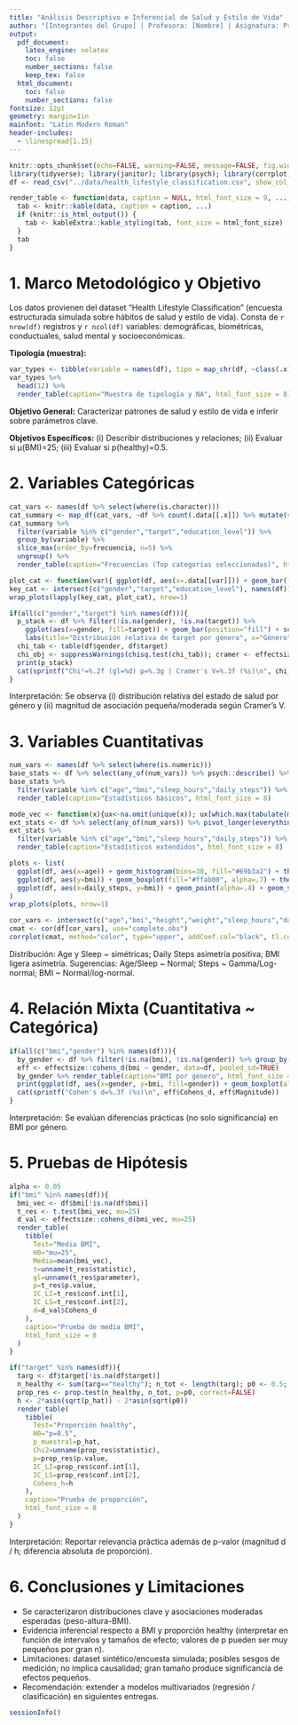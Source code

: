 ```yaml
---
title: "Análisis Descriptivo e Inferencial de Salud y Estilo de Vida"
author: "[Integrantes del Grupo] | Profesora: [Nombre] | Asignatura: Probabilidad y Estadística 2 | Fecha: `r format(Sys.Date())`"
output:
  pdf_document:
    latex_engine: xelatex
    toc: false
    number_sections: false
    keep_tex: false
  html_document:
    toc: false
    number_sections: false
fontsize: 12pt
geometry: margin=1in
mainfont: "Latin Modern Roman"
header-includes:
  - \linespread{1.15}
---
```


```r
knitr::opts_chunk$set(echo=FALSE, warning=FALSE, message=FALSE, fig.width=6.5, fig.height=4, dpi=300)
library(tidyverse); library(janitor); library(psych); library(corrplot); library(effectsize); library(patchwork); set.seed(123)
df <- read_csv("../data/health_lifestyle_classification.csv", show_col_types = FALSE) %>% clean_names()

render_table <- function(data, caption = NULL, html_font_size = 9, ...) {
  tab <- knitr::kable(data, caption = caption, ...)
  if (knitr::is_html_output()) {
    tab <- kableExtra::kable_styling(tab, font_size = html_font_size)
  }
  tab
}
```

# 1. Marco Metodológico y Objetivo
Los datos provienen del dataset "Health Lifestyle Classification" (encuesta estructurada simulada sobre hábitos de salud y estilo de vida). Consta de `r nrow(df)` registros y `r ncol(df)` variables: demográficas, biométricas, conductuales, salud mental y socioeconómicas.

**Tipología (muestra):**
```r
var_types <- tibble(variable = names(df), tipo = map_chr(df, ~class(.x)[1]), na = map_int(df, ~sum(is.na(.x))), pct_na = round(100*na/nrow(df),2))
var_types %>%
  head(12) %>%
  render_table(caption="Muestra de tipología y NA", html_font_size = 8)
```
**Objetivo General:** Caracterizar patrones de salud y estilo de vida e inferir sobre parámetros clave.

**Objetivos Específicos:** (i) Describir distribuciones y relaciones; (ii) Evaluar si μ(BMI)=25; (iii) Evaluar si p(healthy)=0.5.

# 2. Variables Categóricas
```r
cat_vars <- names(df %>% select(where(is.character)))
cat_summary <- map_df(cat_vars, ~df %>% count(.data[[.x]]) %>% mutate(variable=.x) %>% rename(valor=1, frecuencia=n)) %>% group_by(variable) %>% mutate(pct=round(100*frecuencia/sum(frecuencia),1))
cat_summary %>%
  filter(variable %in% c("gender","target","education_level")) %>%
  group_by(variable) %>%
  slice_max(order_by=frecuencia, n=5) %>%
  ungroup() %>%
  render_table(caption="Frecuencias (Top categorías seleccionadas)", html_font_size = 8)
```
```r
plot_cat <- function(var){ ggplot(df, aes(x=.data[[var]])) + geom_bar(fill="#2E6F9E", alpha=0.8) + labs(title=var, x=NULL, y="Freq") + theme_minimal(base_size=9) + theme(axis.text.x=element_text(angle=30,hjust=1)) }
key_cat <- intersect(c("gender","target","education_level"), names(df))
wrap_plots(lapply(key_cat, plot_cat), nrow=1)
```
```r
if(all(c("gender","target") %in% names(df))){
  p_stack <- df %>% filter(!is.na(gender), !is.na(target)) %>%
    ggplot(aes(x=gender, fill=target)) + geom_bar(position="fill") + scale_y_continuous(labels=scales::percent) +
    labs(title="Distribución relativa de target por género", x="Género", y="Proporción", fill="Target") + theme_minimal(base_size=9)
  chi_tab <- table(df$gender, df$target)
  chi_obj <- suppressWarnings(chisq.test(chi_tab)); cramer <- effectsize::cramers_v(chi_tab)
  print(p_stack)
  cat(sprintf("Chi²=%.2f (gl=%d) p=%.3g | Cramer's V=%.3f (%s)\n", chi_obj$statistic, chi_obj$parameter, chi_obj$p.value, cramer$Cramers_v, cramer$Magnitude))
}
```
Interpretación: Se observa (i) distribución relativa del estado de salud por género y (ii) magnitud de asociación pequeña/moderada según Cramer's V.

# 3. Variables Cuantitativas
```r
num_vars <- names(df %>% select(where(is.numeric)))
base_stats <- df %>% select(any_of(num_vars)) %>% psych::describe() %>% as.data.frame() %>% rownames_to_column("variable") %>% select(variable, n, mean, sd, median, min, max, skew, kurtosis)
base_stats %>%
  filter(variable %in% c("age","bmi","sleep_hours","daily_steps")) %>%
  render_table(caption="Estadísticos básicos", html_font_size = 8)
```
```r
mode_vec <- function(x){ux<-na.omit(unique(x)); ux[which.max(tabulate(match(x,ux)))]}
ext_stats <- df %>% select(any_of(num_vars)) %>% pivot_longer(everything(), names_to="variable", values_to="value") %>% group_by(variable) %>% summarise(n=sum(!is.na(value)), mean=mean(value,na.rm=TRUE), median=median(value,na.rm=TRUE), mode=mode_vec(value), sd=sd(value,na.rm=TRUE), iqr=IQR(value,na.rm=TRUE), p25=quantile(value,0.25,na.rm=TRUE), p75=quantile(value,0.75,na.rm=TRUE), skew=psych::skew(value), kurt=psych::kurtosi(value))
ext_stats %>%
  filter(variable %in% c("age","bmi","sleep_hours","daily_steps")) %>%
  render_table(caption="Estadísticos extendidos", html_font_size = 8)
```
```r
plots <- list(
  ggplot(df, aes(x=age)) + geom_histogram(bins=30, fill="#69b3a2") + theme_minimal(base_size=9) + labs(title="Age", y="Freq"),
  ggplot(df, aes(y=bmi)) + geom_boxplot(fill="#ffab00", alpha=.7) + theme_minimal(base_size=9) + labs(title="BMI"),
  ggplot(df, aes(x=daily_steps, y=bmi)) + geom_point(alpha=.4) + geom_smooth(method="lm", se=FALSE, color="red", size=.5) + theme_minimal(base_size=9) + labs(title="BMI vs Steps", y="BMI", x="Daily Steps")
)
wrap_plots(plots, nrow=1)
```
```r
cor_vars <- intersect(c("age","bmi","height","weight","sleep_hours","daily_steps"), names(df))
cmat <- cor(df[cor_vars], use="complete.obs")
corrplot(cmat, method="color", type="upper", addCoef.col="black", tl.col="black", number.cex=.5)
```
Distribución: Age y Sleep ~ simétricas; Daily Steps asimetría positiva; BMI ligera asimetría. Sugerencias: Age/Sleep ~ Normal; Steps ~ Gamma/Log-normal; BMI ~ Normal/log-normal.

# 4. Relación Mixta (Cuantitativa ~ Categórica)
```r
if(all(c("bmi","gender") %in% names(df))){
  by_gender <- df %>% filter(!is.na(bmi), !is.na(gender)) %>% group_by(gender) %>% summarise(n=n(), mean=mean(bmi), sd=sd(bmi), median=median(bmi), q1=quantile(bmi,0.25), q3=quantile(bmi,0.75))
  eff <- effectsize::cohens_d(bmi ~ gender, data=df, pooled_sd=TRUE)
  by_gender %>% render_table(caption="BMI por género", html_font_size = 8)
  print(ggplot(df, aes(x=gender, y=bmi, fill=gender)) + geom_boxplot(alpha=.7) + theme_minimal(base_size=9) + theme(legend.position="none") + labs(title="BMI por género"))
  cat(sprintf("Cohen's d=%.3f (%s)\n", eff$Cohens_d, eff$Magnitude))
}
```
Interpretación: Se evalúan diferencias prácticas (no solo significancia) en BMI por género.

# 5. Pruebas de Hipótesis
```r
alpha <- 0.05
if("bmi" %in% names(df)){
  bmi_vec <- df$bmi[!is.na(df$bmi)]
  t_res <- t.test(bmi_vec, mu=25)
  d_val <- effectsize::cohens_d(bmi_vec, mu=25)
  render_table(
    tibble(
      Test="Media BMI",
      H0="mu=25",
      Media=mean(bmi_vec),
      t=unname(t_res$statistic),
      gl=unname(t_res$parameter),
      p=t_res$p.value,
      IC_LI=t_res$conf.int[1],
      IC_LS=t_res$conf.int[2],
      d=d_val$Cohens_d
    ),
    caption="Prueba de media BMI",
    html_font_size = 8
  )
}
```
```r
if("target" %in% names(df)){
  targ <- df$target[!is.na(df$target)]
  n_healthy <- sum(targ=="healthy"); n_tot <- length(targ); p0 <- 0.5; p_hat <- n_healthy/n_tot
  prop_res <- prop.test(n_healthy, n_tot, p=p0, correct=FALSE)
  h <- 2*asin(sqrt(p_hat)) - 2*asin(sqrt(p0))
  render_table(
    tibble(
      Test="Proporción healthy",
      H0="p=0.5",
      p_muestral=p_hat,
      Chi2=unname(prop_res$statistic),
      p=prop_res$p.value,
      IC_LI=prop_res$conf.int[1],
      IC_LS=prop_res$conf.int[2],
      Cohens_h=h
    ),
    caption="Prueba de proporción",
    html_font_size = 8
  )
}
```
Interpretación: Reportar relevancia práctica además de p-valor (magnitud d / h; diferencia absoluta de proporción).

# 6. Conclusiones y Limitaciones
- Se caracterizaron distribuciones clave y asociaciones moderadas esperadas (peso-altura-BMI).
- Evidencia inferencial respecto a BMI y proporción healthy (interpretar en función de intervalos y tamaños de efecto; valores de p pueden ser muy pequeños por gran n).
- Limitaciones: dataset sintético/encuesta simulada; posibles sesgos de medición; no implica causalidad; gran tamaño produce significancia de efectos pequeños.
- Recomendación: extender a modelos multivariados (regresión / clasificación) en siguientes entregas.

```r
sessionInfo()
```
